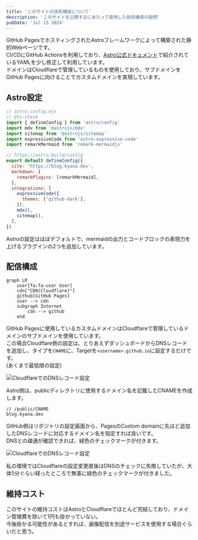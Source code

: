 ---
title: 'このサイトの技術構成について'
description: 'このサイトを公開するにあたって使用した技術構成の説明'
pubDate: 'Jul 15 2024'
---

GitHub PagesでホスティングされたAstroフレームワークによって構築された静的Webページです。  
CI/CDにGitHub Actionsを利用しており、[Astro公式ドキュメント](https://docs.astro.build/en/guides/deploy/github/#configure-a-github-action)で紹介されているYAMLを少し修正して利用しています。  
ドメインはCloudflareで管理しているものを使用しており、サブドメインをGitHub Pagesに向けることでカスタムドメインを実現しています。

## Astro設定


```js
// astro.config.mjs
// @ts-check
import { defineConfig } from 'astro/config'
import mdx from '@astrojs/mdx'
import sitemap from '@astrojs/sitemap'
import expressiveCode from 'astro-expressive-code'
import remarkMermaid from 'remark-mermaidjs'

// https://astro.build/config
export default defineConfig({
  site: 'https://blog.kyana.dev',
  markdown: {
    remarkPlugins: [remarkMermaid],
  },
  integrations: [
    expressiveCode({
      themes: ['github-dark'],
    }),
    mdx(),
    sitemap(),
  ],
})

```

Astroの設定はほぼデフォルトで、mermaidの出力とコードブロックの表現力を上げるプラグインの2つを追加しています。

## 配信構成
```mermaid
graph LR
    user[fa:fa-user User]
    cdn["CDN(Cloudflare)"]
    github[GitHub Pages]
    user --> cdn    
    subgraph Internet
        cdn --> github
    end
```
GitHub Pagesに使用しているカスタムドメインはCloudflareで管理しているドメインのサブドメインを使用しています。  
この場合Cloudflare側の設定は、とりあえずダッシュボードからDNSレコードを追加し、タイプを`CNAME`に、Targetを`<username>.github.io`に設定するだけです。  
(あくまで最低限の設定)

![CloudflareでのDNSレコード設定](../../assets/site-about1.png)

Astro側は、publicディレクトリに使用するドメイン名を記載したCNAMEを作成します。
```
// /public/CNAME
blog.kyana.dev
```

GitHub側はリポジトリの設定画面から、PagesのCustom domainに先ほど追加したDNSレコードに対応するドメイン名を指定すれば良いです。  
DNSとの疎通が確認できれば、緑色のチェックマークが付きます。

![CloudflareでのDNSレコード設定](../../assets/site-about2.png)

私の環境ではCloudflareの設定変更直後はDNSのチェックに失敗していたが、大体5分ぐらい経ったところで無事に緑色のチェックマークが付きました。

## 維持コスト
このサイトの維持コストはAstroとCloudflareでほとんど完結しており、ドメイン管理費を除いて1円も掛かっていない。  
今後掛かる可能性があるとすれば、画像配信を別途サービスを使用する場合ぐらいだと思う。
